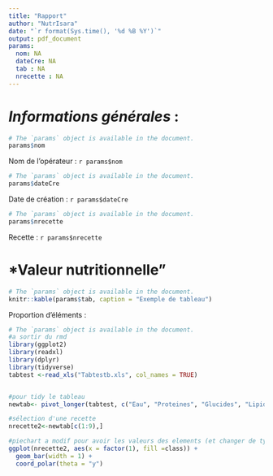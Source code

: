 ```yaml
---
title: "Rapport"
author: "NutrIsara"
date: "`r format(Sys.time(), '%d %B %Y')`"
output: pdf_document
params:
  nom: NA
  dateCre: NA
  tab : NA
  nrecette : NA
---
```


# *Informations générales* :

```r
# The `params` object is available in the document.
params$nom
```
Nom de l'opérateur : `r params$nom`
```r
# The `params` object is available in the document.
params$dateCre
```
Date de création : `r params$dateCre`

```r
# The `params` object is available in the document.
params$nrecette
```
Recette : `r params$nrecette`

# *Valeur nutritionnelle"

```r
# The `params` object is available in the document.
knitr::kable(params$tab, caption = "Exemple de tableau")
```

Proportion d'éléments :
```r
# The `params` object is available in the document.
#a sortir du rmd
library(ggplot2)
library(readxl)
library(dplyr)
library(tidyverse)
tabtest <-read_xls("Tabtestb.xls", col_names = TRUE)


#pour tidy le tableau
newtab<- pivot_longer(tabtest, c("Eau", "Proteines", "Glucides", "Lipides", "Sucres", "FibresAlimentaires", "AGsat", "Sel", "Autre", "total"), names_to = "class", values_to = "pourcentage")

#sélection d'une recette
nrecette2<-newtab[c(1:9),]

#piechart a modif pour avoir les valeurs des elements (et changer de type de graph car pie pas top)
ggplot(nrecette2, aes(x = factor(1), fill =class)) +
  geom_bar(width = 1) +
  coord_polar(theta = "y")
```